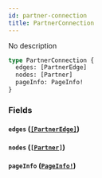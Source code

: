 ```yaml
---
id: partner-connection
title: PartnerConnection
---
```


No description

```graphql
type PartnerConnection {
  edges: [PartnerEdge]
  nodes: [Partner]
  pageInfo: PageInfo!
}
```

### Fields

#### `edges` ([`[PartnerEdge]`](/apis/shared-apis/adminidentity-api/reference/objects/partner-edge))

#### `nodes` ([`[Partner]`](/apis/shared-apis/adminidentity-api/reference/objects/partner))

#### `pageInfo` ([`PageInfo!`](/apis/shared-apis/adminidentity-api/reference/objects/page-info))
